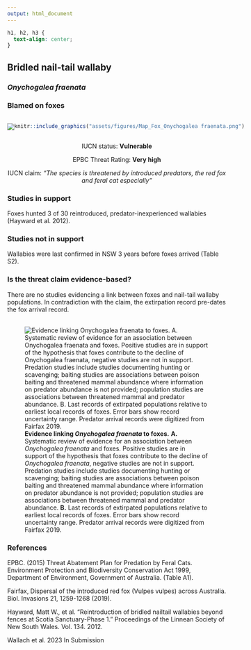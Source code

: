 ```yaml
---
output: html_document
---
```

```css
h1, h2, h3 {
  text-align: center;
}
```

## **Bridled nail-tail wallaby**
### *Onychogalea fraenata*
### Blamed on foxes

:::: {style="display: flex;"}

[![](assets/photos/Onychogalea fraenata.png)](https://www.inaturalist.org/photos/60047372?size=original)

::: {}

:::

::: {}
  ```r
  knitr::include_graphics("assets/figures/Map_Fox_Onychogalea fraenata.png")
  ```
:::

::::
<center>
IUCN status: **Vulnerable**

EPBC Threat Rating: **Very high**

IUCN claim: *"The species is threatened by introduced predators, the red fox and feral cat especially"*

</center>

### Studies in support

Foxes hunted 3 of 30 reintroduced, predator-inexperienced wallabies (Hayward et al. 2012).

### Studies not in support

Wallabies were last confirmed in NSW 3 years before foxes arrived (Table S2).

### Is the threat claim evidence-based?

There are no studies evidencing a link between foxes and nail-tail wallaby populations. In contradiction with the claim, the extirpation record pre-dates the fox arrival record.
<br>
<br>

![**Evidence linking *Onychogalea fraenata* to foxes.** **A.** Systematic review of evidence for an association between *Onychogalea fraenata* and foxes. Positive studies are in support of the hypothesis that foxes contribute to the decline of *Onychogalea fraenata*, negative studies are not in support. Predation studies include studies documenting hunting or scavenging; baiting studies are associations between poison baiting and threatened mammal abundance where information on predator abundance is not provided; population studies are associations between threatened mammal and predator abundance. **B.** Last records of extirpated populations relative to earliest local records of foxes. Error bars show record uncertainty range. Predator arrival records were digitized from Fairfax 2019.](assets/figures/Main_Evidence_Fox_Onychogalea fraenata.png)

### References

EPBC. (2015) Threat Abatement Plan for Predation by Feral Cats. Environment Protection and Biodiversity Conservation Act 1999, Department of Environment, Government of Australia. (Table A1).

Fairfax, Dispersal of the introduced red fox (Vulpes vulpes) across Australia. Biol. Invasions 21, 1259-1268 (2019).

Hayward, Matt W., et al. "Reintroduction of bridled nailtail wallabies beyond fences at Scotia Sanctuary-Phase 1." Proceedings of the Linnean Society of New South Wales. Vol. 134. 2012.

Wallach et al. 2023 In Submission

